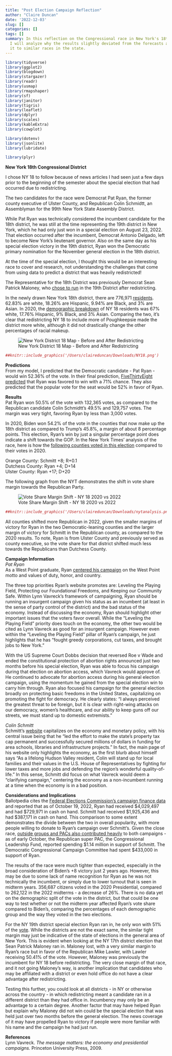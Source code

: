 ```yaml
---
title: "Post Election Campaign Reflection"
author: "Claire Duncan"
date: '2022-12-03'
slug: []
categories: []
tags: []
summary: In this reflection on the Congressional race in New York's 18th District,
  I will analyze why the results slightly deviated from the forecasts and compare
  it to similar races in the state.
---
```


```r
library(tidyverse)
library(ggplot2)
library(blogdown)
library(stargazer)
library(readr)
library(usmap)
library(rmapshaper)
library(sf)
library(janitor)
library(tigris)
library(leaflet)
library(dplyr)
library(scales)
library(kableExtra)
library(cowplot)

library(dotenv)
library(jsonlite)
library(lubridate)

library(plyr)
```


**New York 18th Congressional District**

I chose NY 18 to follow because of news articles I had seen just a few days prior to the beginning of the semester about the special election that had occurred due to redistricting.

The two candidates for the race were Democrat Pat Ryan, the former county executive of Ulster County, and Republican Colin Schmidtt, an Assemblyman for the 99th New York State Assembly District.

While Pat Ryan was technically considered the incumbent candidate for the 18th district, he was still at the time representing the 19th district in New York, which he had only just won in a special election on August 23, 2022. That election occurred after the incumbent, Democrat Antonio Delgado, left to become New York’s lieutenant governor.
Also on the same day as his special election victory in the 19th district, Ryan won the Democratic primary nomination for the November general election in the 18th district.

At the time of the special election, I thought this would be an interesting race to cover and research, not understanding the challenges that come from using data to predict a district that was heavily redistricted!

The Representative for the 18th District was previously Democrat Sean Patrick Maloney, who [chose to run](https://www.poughkeepsiejournal.com/story/news/politics/elections/2022/05/17/ulsters-pat-ryan-announces-special-congressional-election-run/9811900002/) in the 19th District after redistricting.

In the newly drawn New York 18th district, there are 776,971 [residents](https://latfor.state.ny.us/maps/congress2022/con18.pdf). 62.83% are white, 18.26% are Hispanic, 9.94% are Black, and 3% are Asian.
In 2020, the [demographic breakdown](https://newyork.redistrictingandyou.org) of NY 18 residents was 67% white, 17.76% Hispanic, 9% Black, and 3% Asian. Comparing the two, it’s clear that redistricting NY 18 to include more of Poughkeepsie made the district more white, although it did not drastically change the other percentages of racial makeup.

![New York District 18 Map - Before and After Redistricting](images/NY18.png)

```r
##knitr::include_graphics('/Users/claireduncan/Downloads/NY18.png')
```

**Predictions**  
From my model, I predicted that the Democratic candidate - Pat Ryan - would win 52.36% of the vote. In their final prediction, [FiveThirtyEight predicted](https://projects.fivethirtyeight.com/2022-election-forecast/house/new-york/18/) that Ryan was favored to win with a 71% chance. They also predicted that the popular vote for the seat would be 52% in favor of Ryan.


**Results**  
Pat Ryan won 50.5% of the vote with 132,365 votes, as compared to the Republican candidate Colin Schmidtt’s 49.5% and 129,757 votes. The margin was very tight, favoring Ryan by less than 3,000 votes.

In 2020, Biden won 54.2% of the vote in the counties that now make up the 18th district as compared to Trump’s 45.8%, a margin of about 8 percentage points.
This election, Ryan’s win by just a singular percentage point does indicate a shift towards the GOP. In the New York Times’ analysis of the race, here is how the [following counties voted in this election](https://www.nytimes.com/interactive/2022/11/08/us/elections/results-new-york-us-house-district-18.html) compared to their votes in 2020.  


Orange County: Schmitt +8; R+0.1  
Dutchess County: Ryan +4; D+14  
Ulster County: Ryan +17; D+20  

The following graph from the NYT demonstrates the shift in vote share margin towards the Republican Party.


![Vote Share Margin Shift - NY 18 2020 vs 2022](images/nytanalysis.png)

```r
##knitr::include_graphics('/Users/claireduncan/Downloads/nytanalysis.png')
```


All counties shifted more Republican in 2022, given the smaller margins of victory for Ryan in the two Democratic-leaning counties and the larger margin of victory for Schmitt in the Republican county, as compared to the 2020 results. To note, Ryan is from Ulster County and previously served as county executive, so the vote share for that district shifted much less towards the Republicans than Dutchess County.

**Campaign Information**  
*Pat Ryan*  
As a West Point graduate, Ryan [centered his campaign](https://www.patryanforcongress.com/) on the West Point motto and values of duty, honor, and country. 

The three top priorities Ryan’s website promotes are: Leveling the Playing Field, Protecting our Foundational Freedoms, and Keeping our Community Safe. Within Lynn Vavreck’s framework of campaigning, Ryan should be running an insurgent campaign given his status as an incumbent (at least in the sense of party control of the district) and the bad status of the economy. Instead of discussing the economy, Ryan should highlight other important issues that the voters favor overall. While the “Leveling the Playing Field” priority does touch on the economy, the other two would be cited as Lynn Vavreck as good for an insurgent campaign. However even within the “Leveling the Playing Field” pillar of Ryan's campaign, he just highlights that he has "fought greedy corporations, cut taxes, and brought jobs to New York."

With the US Supreme Court Dobbs decision that reversed Roe v Wade and ended the constitutional protection of abortion rights announced just two months before his special election, Ryan was able to focus his campaign during that election on abortion access, which Vavreck would approve of. He continued to advocate for abortion access during his general election campaign, using the momentum he gained from the special election win to carry him through. Ryan also focused his campaign for the general election broadly on protecting basic freedoms in the United States, capitalizing on promoting the fight for democracy. He clearly states: "I always perceived the greatest threat to be foreign, but it is clear with right-wing attacks on our democracy, women’s healthcare, and our ability to keep guns off our streets, we must stand up to domestic extremists."  

*Colin Schmitt*  
Schmitt’s [website](https://colinschmitt.com/) capitalizes on the economy and monetary policy, with his central issue being that he “led the effort to make the state’s property tax cap permanent and successfully secured millions of dollars in funding for area schools, libraries and infrastructure projects." In fact, the main page of his website only highlights the economy, as the first blurb about himself says "As a lifelong Hudson Valley resident, Colin will stand up for local families and their values in the U.S. House of Representatives by fighting for lower taxes and more jobs and defending the region’s wonderful quality-of-life." In this sense, Schmitt did focus on what Vavreck would deem a “clarifying campaign,” centering the economy as a non-incumbent running at a time when the economy is in a bad position. 



**Considerations and Implications**  
Ballotpedia cites the [Federal Elections Commission’s campaign finance data](https://ballotpedia.org/New_York%27s_18th_Congressional_District_election,_2022#Campaign_finance) and reported that as of October 19, 2022, Ryan had received \$4,029,497 and had \$729,971 in cash on hand. Schmitt had received \$1,925,436 and had \$387,171 in cash on hand. This comparison to some extent demonstrates the divide between the two in overall popularity, with more people willing to donate to Ryan’s campaign over Schmitt’s. Given the close race, [outside groups and PACs also contributed heavily](https://www.cityandstateny.com/politics/2022/10/pat-ryan-had-big-fundraising-quarter-outside-spending-bigger-his-race-against-colin-schimitt/378057/) to both campaigns - as of early October, the Republican super PAC, the Congressional Leadership Fund, reported spending \$1.14 million in support of Schmitt. The Democratic Congressional Campaign Committee had spent \$433,000 in support of Ryan.

The results of the race were much tighter than expected, especially in the broad consideration of Biden's +8 victory just 2 years ago. However, this may be due to some lack of name recognition for Ryan as he was not technically the incumbent, or simply due to lower turnout that is seen in midterm years. 356,687 citizens voted in the 2020 Presidential, compared to 262,122 in the 2022 midterms - a decrease of 26%. There is no data yet on the demographic split of the vote in the district, but that could be one way to test whether or not the midterm year affected Ryan’s vote share compared to Biden’s, comparing the percentages of each demographic group and the way they voted in the two elections.  

For the NY 19th district special election Ryan ran in, he only won with 51% of the [vote](https://www.politico.com/news/2022/08/24/pat-ryan-molinaro-new-york-special-00053458). While the districts are not the exact same, the similar tight margin may just be indicative of the state of elections in the general area of New York. This is evident when looking at the NY 17th district election that Sean Patrick Maloney ran in. Maloney lost, with a very similar margin to Ryan’s race but in favor of the Republican Mike Lawler, with Lawler receiving 50.41% of the vote. However, Maloney was previously the incumbent for NY 18 before redistricting. The very close margin of that race, and it not going Maloney’s way, is another implication that candidates who may be affiliated with a district or even hold office do not have a clear advantage after redistricting.    

Testing this further, you could look at all districts - in NY or otherwise across the country - in which redistricting meant a candidate ran in a different district than they had office in. Incumbency may only be an advantage to a certain degree. Another factor that may have helped Ryan but explain why Maloney did not win could be the special election that was held just over two months before the general election. The news coverage of it may have propelled Ryan to victory if people were more familiar with his name and the campaign he had just run.


**References**  
Lynn Vavreck. *The message matters: the economy and presidential campaigns.* Princeton University Press, 2009.
